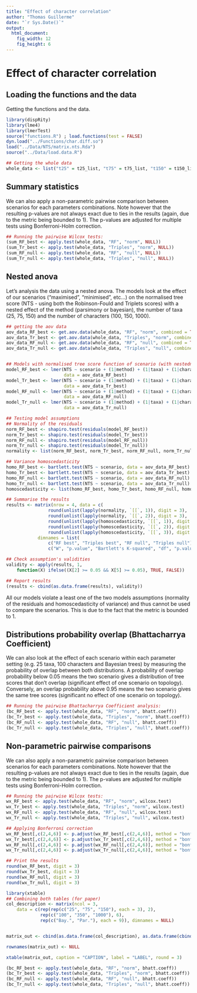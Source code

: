 ```yaml
---
title: "Effect of character correlation"
author: "Thomas Guillerme"
date: "`r Sys.Date()`"
output:
  html_document:
    fig_width: 12
    fig_height: 6
---
```


Effect of character correlation
===============


Loading the functions and the data
-----------------------------------

Getting the functions and the data.

```r
library(dispRity)
library(lme4)
library(lmerTest)
source("functions.R") ; load.functions(test = FALSE)
dyn.load("../Functions/char.diff.so")
load("../Data/NTS/matrix.nts.Rda")
source("../Data/load.data.R")

## Getting the whole data
whole_data <- list("t25" = t25_list, "t75" = t75_list, "t150" = t150_list)
```


Summary statistics
-----------------------------------

We can also apply a non-parametric pairwise comparison between scenarios for each parameters combinations.
Note however that the resulting p-values are not always exact due to ties in the results (again, due to the metric being bounded to 1).
The p-values are adjusted for multiple tests using Bonferroni-Holm correction.

```r
## Running the pairwise Wilcox tests:
(sum_RF_best <- apply.test(whole_data, "RF", "norm", NULL))
(sum_Tr_best <- apply.test(whole_data, "Triples", "norm", NULL))
(sum_RF_null <- apply.test(whole_data, "RF", "null", NULL))
(sum_Tr_null <- apply.test(whole_data, "Triples", "null", NULL))

```




Nested anova
-----------------------------------

Let's analysis the data using a nested anova.
The models look at the effect of our scenarios ("maximised", "minimised", etc...) on the normalised tree score (NTS - using both the Robinson-Fould and Triplets scores) with a nested effect of the method (parsimony or bayesian), the number of taxa (25, 75, 150) and the number of characters (100, 150, 1000).

```r
## getting the aov data
aov_data_RF_best <- get.aov.data(whole_data, "RF", "norm", combined = TRUE)
aov_data_Tr_best <- get.aov.data(whole_data, "Triples", "norm", combined = TRUE)
aov_data_RF_null <- get.aov.data(whole_data, "RF", "null", combined = TRUE)
aov_data_Tr_null <- get.aov.data(whole_data, "Triples", "null", combined = TRUE)


## Models with normalised tree score function of scenario (with nestedness)
model_RF_best <- lmer(NTS ~ scenario + (1|method) + (1|taxa) + (1|character),
                      data = aov_data_RF_best)
model_Tr_best <- lmer(NTS ~ scenario + (1|method) + (1|taxa) + (1|character),
                      data = aov_data_Tr_best)
model_RF_null <- lmer(NTS ~ scenario + (1|method) + (1|taxa) + (1|character),
                      data = aov_data_RF_null)
model_Tr_null <- lmer(NTS ~ scenario + (1|method) + (1|taxa) + (1|character),
                      data = aov_data_Tr_null)

## Testing model assumptions
## Normality of the residuals
norm_RF_best <- shapiro.test(residuals(model_RF_best))
norm_Tr_best <- shapiro.test(residuals(model_Tr_best))
norm_RF_null <- shapiro.test(residuals(model_RF_null))
norm_Tr_null <- shapiro.test(residuals(model_Tr_null))
normality <- list(norm_RF_best, norm_Tr_best, norm_RF_null, norm_Tr_null)

## Variance homoscedasticity
homo_RF_best <- bartlett.test(NTS ~ scenario, data = aov_data_RF_best)
homo_Tr_best <- bartlett.test(NTS ~ scenario, data = aov_data_Tr_best)
homo_RF_null <- bartlett.test(NTS ~ scenario, data = aov_data_RF_null)
homo_Tr_null <- bartlett.test(NTS ~ scenario, data = aov_data_Tr_null)
homoscedasticity <- list(homo_RF_best, homo_Tr_best, homo_RF_null, homo_Tr_null)

## Summarise the results
results <- matrix(nrow = 4, data = c(
                round(unlist(lapply(normality, `[[`, 1)), digit = 3),
                round(unlist(lapply(normality, `[[`, 2)), digit = 3),
                round(unlist(lapply(homoscedasticity, `[[`, 1)), digit = 3),
                round(unlist(lapply(homoscedasticity, `[[`, 2)), digit = 3),
                round(unlist(lapply(homoscedasticity, `[[`, 3)), digit = 3)),
            dimnames = list(
                c("RF best", "Triples best", "RF null", "Triples null"),
                c("W", "p.value", "Bartlett's K-squared", "df", "p.value")))

## Check assumption's validities
validity <- apply(results, 1,
    function(X) ifelse((X[2] >= 0.05 && X[5] >= 0.05), TRUE, FALSE))

## Report results
(results <- cbind(as.data.frame(results), validity))

```

All our models violate a least one of the two models assumptions (normality of the residuals and homoscedasticity of variance) and thus cannot be used to compare the scenarios.
This is due to the fact that the metric is bounded to 1.

Distributions probability overlap (Bhattacharrya Coefficient)
-----------------------------------

We can also look at the effect of each scenario within each parameter setting (e.g. 25 taxa, 100 characters and Bayesian trees) by measuring the probability of overlap between both distributions.
A probability of overlap probability below 0.05 means the two scenario gives a distribution of tree scores that don't overlap (significant effect of one scenario on topology).
Conversely, an overlap probability above 0.95 means the two scenario gives the same tree scores (significant no effect of one scenario on topology).

```r
## Running the pairwise Bhattacharrya Coefficient analysis:
(bc_RF_best <- apply.test(whole_data, "RF", "norm", bhatt.coeff))
(bc_Tr_best <- apply.test(whole_data, "Triples", "norm", bhatt.coeff))
(bc_RF_null <- apply.test(whole_data, "RF", "null", bhatt.coeff))
(bc_Tr_null <- apply.test(whole_data, "Triples", "null", bhatt.coeff))
```


Non-parametric pairwise comparisons
-----------------------------------

We can also apply a non-parametric pairwise comparison between scenarios for each parameters combinations.
Note however that the resulting p-values are not always exact due to ties in the results (again, due to the metric being bounded to 1).
The p-values are adjusted for multiple tests using Bonferroni-Holm correction.

```r
## Running the pairwise Wilcox tests:
wx_RF_best <- apply.test(whole_data, "RF", "norm", wilcox.test)
wx_Tr_best <- apply.test(whole_data, "Triples", "norm", wilcox.test)
wx_RF_null <- apply.test(whole_data, "RF", "null", wilcox.test)
wx_Tr_null <- apply.test(whole_data, "Triples", "null", wilcox.test)

## Applying Bonferroni correction
wx_RF_best[,c(2,4,6)] <- p.adjust(wx_RF_best[,c(2,4,6)], method = "bonferroni")
wx_Tr_best[,c(2,4,6)] <- p.adjust(wx_Tr_best[,c(2,4,6)], method = "bonferroni")
wx_RF_null[,c(2,4,6)] <- p.adjust(wx_RF_null[,c(2,4,6)], method = "bonferroni")
wx_Tr_null[,c(2,4,6)] <- p.adjust(wx_Tr_null[,c(2,4,6)], method = "bonferroni")

## Print the results
round(wx_RF_best, digit = 3)
round(wx_Tr_best, digit = 3)
round(wx_RF_null, digit = 3)
round(wx_Tr_null, digit = 3)
```


```r
library(xtable)
## Combining both tables (for paper)
col_description <- matrix(ncol = 3,
    data = c(rep(rep(c("25", "75", "150"), each = 3), 2),
             rep(c("100", "350", "1000"), 6),
             rep(c("Bay.", "Par."), each = 9)), dimnames = NULL)


matrix_out <- cbind(as.data.frame(col_description), as.data.frame(cbind(bc_RF_best[,1], wx_RF_best[,1:2], bc_RF_best[,2], wx_RF_best[,3:4], bc_RF_best[,3], wx_RF_best[,5:6])))

rownames(matrix_out) <- NULL

xtable(matrix_out, caption = "CAPTION", label = "LABEL", round = 3)

(bc_RF_best <- apply.test(whole_data, "RF", "norm", bhatt.coeff))
(bc_Tr_best <- apply.test(whole_data, "Triples", "norm", bhatt.coeff))
(bc_RF_null <- apply.test(whole_data, "RF", "null", bhatt.coeff))
(bc_Tr_null <- apply.test(whole_data, "Triples", "null", bhatt.coeff))



```

